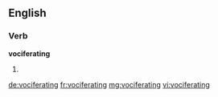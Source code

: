 
==English==

===Verb===
'''vociferating'''

# {{present participle of|vociferate}}

[[de:vociferating]]
[[fr:vociferating]]
[[mg:vociferating]]
[[vi:vociferating]]
